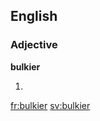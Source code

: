 ==English==

===Adjective===
'''bulkier'''

# {{comparative of|bulky}}

[[fr:bulkier]]
[[sv:bulkier]]